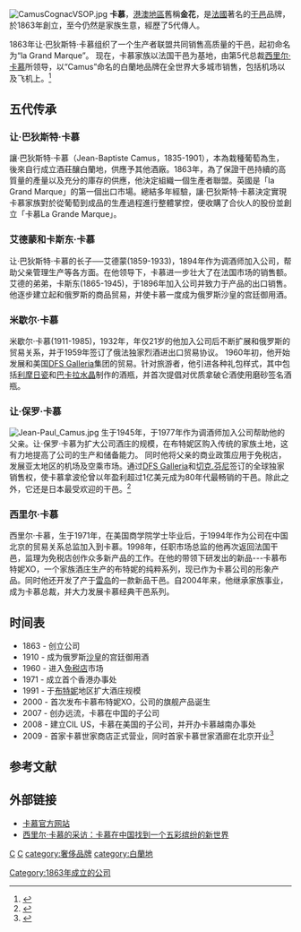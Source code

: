 {{coi|time=2020-04-23T04:48:30+00:00}}
{{newsrelease|time=2020-04-23T04:48:30+00:00}}
[[Image:CamusCognacVSOP.jpg|thumb]]
'''卡慕'''，[[港澳地區|港澳地區]]舊稱'''金花'''，是[[法國|法國]]著名的[[干邑白蘭地|干邑]]品牌，於1863年創立，至今仍然是家族生意，經歷了5代傳人。

1863年让·巴狄斯特·卡慕组织了一个生产者联盟共同销售高质量的干邑，起初命名为“la Grand Marque”。
现在，卡慕家族以法国干邑为基地，由第5代总裁[[西里尔·卡慕|西里尔·卡慕]]所领导，以“Camus”命名的白蘭地品牌在全世界大多城市销售，包括机场以及飞机上。<ref>{{cite web |author1=百酒樓 |title=卡慕(Camus)價格表 |url=https://100wine.tw/price/camus/ |website=https://100wine.tw/ |accessdate=2021-09-01}}</ref>

==五代传承==
===让·巴狄斯特·卡慕===
讓·巴狄斯特·卡慕（Jean-Baptiste Camus，1835-1901），本為栽種葡萄為生，後來自行成立酒莊釀白蘭地，供應予其他酒廠。1863年，為了保證干邑持續的高質量的產量以及充分的庫存的供應，他決定組織一個生產者聯盟。英國是「la Grand Marque」的第一個出口市場。總結多年經驗，讓·巴狄斯特·卡慕決定實現卡慕家族對於從葡萄到成品的生產過程進行整體掌控，便收購了合伙人的股份並創立「卡慕La Grande Marque」。

===艾德蒙和卡斯东·卡慕===

让·巴狄斯特·卡慕的长子──艾德蒙(1859-1933)，1894年作为调酒师加入公司，帮助父亲管理生产等各方面。在他领导下，卡慕进一步壮大了在法国市场的销售额。艾德的弟弟，卡斯东(1865-1945)，于1896年加入公司并致力于产品的出口销售。他逐步建立起和俄罗斯的商品贸易，并使卡慕一度成为俄罗斯沙皇的宫廷御用酒。

===米歇尔·卡慕===

米歇尔·卡慕(1911-1985)，1932年，年仅21岁的他加入公司后不断扩展和俄罗斯的贸易关系，并于1959年签订了俄法独家烈酒进出口贸易协议。
1960年初，他开始发展和美国[[DFS_Galleria|DFS Galleria]]集团的贸易。针对旅游者，他引进各种礼包样式，其中包括[[利摩日瓷|利摩日瓷]]和[[巴卡拉水晶|巴卡拉水晶]]制作的酒瓶，并首次提倡对优质拿破仑酒使用磨砂签名酒瓶。

===让·保罗·卡慕===
[[File:Jean-Paul_Camus.jpg|thumb]]
生于1945年，于1977年作为调酒师加入公司帮助他的父亲。让·保罗·卡慕为扩大公司酒庄的规模，在布特妮区购入传统的家族土地，这有力地提高了公司的生产和储备能力。
同时他将父亲的商业政策应用于免税店，发展亚太地区的机场及空乘市场。通过[[DFS_Galleria|DFS Galleria]]和[[切克.芬尼|切克.芬尼]]签订的全球独家销售权，使卡慕拿波伦曾以年盈利超过1亿美元成为80年代最畅销的干邑。除此之外，它还是日本最受欢迎的干邑。<ref>{{cite book|last=O'Clery|first=Conor|title=The billionaire who wasn't : how Chuck Feeney secretly made and gave away a fortune|url=https://archive.org/details/billionairewhowa00ocle|year=2007|publisher=Public Affairs|location=New York|isbn=978-1586483913|pages=[https://archive.org/details/billionairewhowa00ocle/page/64 64]-66}}</ref>

===西里尔·卡慕===

西里尔·卡慕，生于1971年，在美国商学院学士毕业后，于1994年作为公司在中国北京的贸易关系总监加入到卡慕。1998年，任职市场总监的他再次返回法国干邑，监理为免税店创作众多新产品的工作。在他的带领下研发出的新品---卡慕布特妮XO，一个家族酒庄生产的布特妮的纯粹系列，现已作为卡慕公司的形象产品。同时他还开发了产于[[雷岛|雷岛]]的一款新品干邑。自2004年来，他继承家族事业，成为卡慕总裁，并大力发展卡慕经典干邑系列。

==时间表==
* 1863 - 创立公司
* 1910 - 成为俄罗斯[[沙皇|沙皇]]的宫廷御用酒
* 1960 - 进入[[免税店|免税店]]市场
* 1971 - 成立首个香港办事处
* 1991 - 于[[布特妮|布特妮]]地区扩大酒庄规模
* 2000 - 首次发布卡慕布特妮XO，公司的旗舰产品诞生
* 2007 - 创办远流，卡慕在中国的子公司
* 2008 - 建立CIL US，卡慕在美国的子公司，并开办卡慕越南办事处
* 2009 - 首家卡慕世家商店正式营业，同时首家卡慕世家酒廊在北京开业<ref>{{cite web |url=http://www.maisoncamus.cn/ |title=“欢迎来到卡慕世家” |publisher=Maisoncamus.cn |accessdate=2012-10-07 |deadurl=yes |archiveurl=https://web.archive.org/web/20120702193853/http://www.maisoncamus.cn/ |archivedate=2012-07-02 }}</ref>

==参考文献==
{{reflist}}

== 外部链接 ==
* [http://www.camus.fr/ 卡慕官方网站] {{Wayback|url=http://www.camus.fr/ |date=20210208005241 }}
* [http://www.youtube.com/watch?v=URdnOdZXLNk&feature=related 西里尔·卡慕的采访：卡慕在中国找到一个五彩缤纷的新世界] {{Wayback|url=http://www.youtube.com/watch?v=URdnOdZXLNk&feature=related |date=20160411071338 }}

[[category:法國食品公司|C]]
[[category:法國品牌|C]]
[[category:奢侈品牌|category:奢侈品牌]]
[[Category:1863年成立的公司|Category:1863年成立的公司]]
[[category:白蘭地|category:白蘭地]]